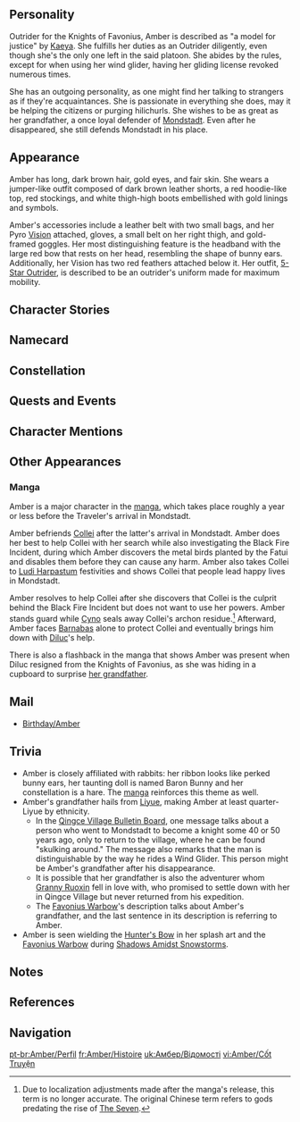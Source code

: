 {{CharacterTabs}}
{{Quote|A perky, straightforward girl, who is also the only Outrider of the Knights of Favonius. Her amazing mastery of the glider has made her a three-time winner of the Gliding Championship in Mondstadt. As a rising star within the Knights of Favonius, Amber is always ready for any challenging tasks.|Description from the Official Website<ref>Genshin Impact Official Website: [https://genshin.hoyoverse.com/en/character/mondstadt?char=1 Amber]</ref>}}

==Personality==
{{Quote|Always energetic and full of life, Amber's the best &mdash; albeit only &mdash; Outrider of the Knights of Favonius.|In-game character attributes and profile page text}}
Outrider for the Knights of Favonius, Amber is described as "a model for justice" by [[Kaeya]]. She fulfills her duties as an Outrider diligently, even though she's the only one left in the said platoon. She abides by the rules, except for when using her wind glider, having her gliding license revoked numerous times.

She has an outgoing personality, as one might find her talking to strangers as if they're acquaintances. She is passionate in everything she does, may it be helping the citizens or purging hilichurls. She wishes to be as great as her grandfather, a once loyal defender of [[Mondstadt]]. Even after he disappeared, she still defends Mondstadt in his place.

==Appearance==
<!-- Keep appearance section short and concise. Limit to 3 paragraphs with 3-4 sentences each. -->
Amber has long, dark brown hair, gold eyes, and fair skin. She wears a jumper-like outfit composed of dark brown leather shorts, a red hoodie-like top, red stockings, and white thigh-high boots embellished with gold linings and symbols.

Amber's accessories include a leather belt with two small bags, and her Pyro [[Vision]] attached, gloves, a small belt on her right thigh, and gold-framed goggles. Her most distinguishing feature is the headband with the large red bow that rests on her head, resembling the shape of bunny ears. Additionally, her Vision has two red feathers attached below it. Her outfit, [[5-Star Outrider]], is described to be an outrider's uniform made for maximum mobility.

==Character Stories==
{{Character Story
|title1        = Character Details
|text1         = <p>Amber is an Outrider of the [[Knights of Favonius]]. In an age where Outriders are becoming obsolete, she continues on with her responsibilities.</p><p>It takes a newcomer only a few days to feel right at home with this passionate girl.</p><p>Whether it's before the [[Good Hunter]]'s signboard, the banks of [[Cider Lake]], or the tree tops at [[Windrise]], one can find traces of this vigilant Outrider in red anywhere. </p><p>Once spotted by her, no suspicious individual can ever escape her interrogation.</p>
|mention1      = 

|title2        = Character Story 1
|friendship2   = 2
|text2         = <p>From a young age, Amber has always had boundless energy and a positive outlook on life.</p><p>Each day, she burns with a fiery enthusiasm that sees her go about her life like a whirlwind, smashing through any obstacle that stands in her way.</p><p>At times, however, her excessive energy can make her quite the troublemaker.</p><p>Needless to say, she was quite a handful when she was young. Her infamous deeds include accidentally dropping a bird's nest on her [[Amber's Grandfather|grandpa]]'s head while trying to steal the eggs from it and setting a [[Dendro Slime]]'s leaves on fire, causing it to scurry about like a wild animal. These minor offenses gained her some notoriety among hunters' camps.</p><p>Somehow, Amber was always able to escape the scene of the crime whenever she caused an incident, and not even a veteran outrider could catch up with her. Invariably, it was Amber's grandpa who ended up on damage control duty each time his granddaughter's misbehavior caused yet another incident.</p><p>To Amber, her grandpa's silent, unconditional love was like a warm breeze that wrapped around her like a blanket. She knew that it was because of this love that he accepted her and took responsibility for her deeds, and she embraced it silently.</p><p>But it was only on the day that her grandpa resigned from the Knights of Favonius that she finally understood the full extent of the responsibility he had borne all those years.</p>
|mention2      = Amber's Grandfather

|title3        = Character Story 2
|friendship3   = 3
|text3         = <p>Amber's grandpa was once the leader of a mercenary group. He came from [[Liyue Harbor]] and was tasked with protecting merchant caravans as they traversed [[Teyvat]]. One day, on a routine escort job, the caravan fell prey to a savage monster attack; he was the only survivor, saved by a doctor from the Knights of Favonius.</p><p>Too ashamed to return home and anxious to repay the debt, Amber's grandpa joined the Knights of Favonius.</p><p>Before long, he single-handedly founded the Outriders, trained each one of them personally, and began leading them on missions.</p><p>It also wasn't long before he found love in the foreign land of [[Mondstadt]] and founded a family.</p><p>Years later, Amber was born into that family. During the day, she would crouch by the window and secretly watch him training the outriders; at night, she would sneak into the yard and practice the moves he had taught that day.</p><p>Amber's grandpa was touched by her enthusiasm, and decided to teach her everything he knew.</p><p>"When Mondstadt accepted me, it became my homeland. Then, I decided to watch over this new home of mine. Maybe one day, you will inherit this responsibility... Hah, but then, who knows what the future holds?"</p><p>As the coarse skin of her grandpa's palm rubbed against her head, a bewildered but earnest Amber nodded energetically in response.</p>
|mention3      = Amber's Grandfather

|title4        = Character Story 3
|friendship4   = 4
|text4         = <p>Something happened one day four years ago that profoundly changed Amber.</p><p>That day, her grandpa left his coat of arms and sword in his office and simply disappeared, leaving no note and telling no one he was leaving.</p><p>He had been the beating heart and the backbone of the Outrider division, and without his leadership they rapidly became undisciplined and lost their edge.</p><p>A few failed operations later, the Outrider division was facing obsoletion. In the end, it was preserved as a part of the Knights' organization, but in name only. Experienced members either transferred to another detachment or resigned, and so few outriders stayed that they simply did not have enough people to fulfill their daily patrol duties.</p><p>On top of this, rumors that Amber's grandpa had defected made recovery even more difficult for the struggling Outrider division.</p><p>Amber personally experienced this entire episode, having just been admitted to the Outriders before it all began. With the decline of her squad, she experienced true loss and disappointment for the first time in her life. No longer her carefree former self, she was filled with a new determination: She was going to grow up and become a true outrider as quickly as possible, no matter what it took.</p><p>She had never made an actual plan before, and lacked the maturity to know where to start. But what she did have was confidence and courage &mdash; and lots of it.</p><p>She wanted to show she had inherited her grandpa's determination, and she wanted to find out where he had gone.</p><p>But more importantly, she wanted to inherit her grandpa's former role and become a loyal protector of her homeland.</p>
|mention4      = Amber's Grandfather

|title5        = Character Story 4
|friendship5   = 5
|text5         = <p>Life in the Knights of Favonius was not easy for Amber in the beginning.</p><p>Being as young as she was and having just lived through the trauma of losing her grandpa, the senior knights made a point of taking special care of her.</p><p>However, for a girl as desperate to excel as she was, being taken care of by others implied that she wasn't yet mature enough to stand on her own two feet.</p><p>Accordingly, she voraciously sought out extra responsibilities and made this as visible as possible to her seniors.</p><p>Finally, during an intense engagement with some monsters, the seniors noticed her bravery and resourcefulness in the heat of battle.</p><p>That was the moment when they realized that their little girl was growing up.</p><p>As she matured, she also became more at ease with herself. Whatever feedback she met with, be it praise, rebuke, silence, or taunting, her response was always the same.</p><p>"For sure, I may still have a way to go before I catch up with my seniors. But one day, I'm gonna be the best Outrider ever!"</p><p>Amber is not prone to too much deliberation, preferring instead to speak her mind, truthfully and frankly, at every occasion.</p><p>She firmly believes that she will not disappoint her grandpa.</p>
|mention5      = Amber's Grandfather

|title6        = Character Story 5
|friendship6   = 6
|text6         = <p>Today, Amber is still the firecracker she always was, burning with endless passion and energy.</p><p>Now that she's all grown up, Amber holds firm to her grandpa's teachings as she spreads her [[Wind Glider]]'s wings and watches over the City of Freedom with the eye of an eagle and the cautious cunning of a bunny rabbit.</p><p>The "Crimson Knight" is known throughout Mondstadt.</p><p>The people are delighted to see the mischievous little girl they remember growing up to be a guardian they can rely on.</p><p>"Never fear, Outrider Amber is here!"</p><p>Her self-confidence is simply unshakable:</p><p>"I am Outrider Amber, the one and only outrider &mdash; which makes me the best one out there!"</p>
|mention6      = Amber's Grandfather

|title7        = Amber's Journal
|friendship7   = 4
|text7         = <p>Amber doesn't make writing a daily diary a habit, only electing to write special or memorable events down in her journal.</p><p>"I finally caught that magical bird! It's called a Rami... something. I don't remember. But I've been chasing it for three days, and I've only been able to sit down for a proper meal today. That magical bird was a really cunning one, burrowing in the thick forest like that. Good thing I didn't give up! Best of all, Master Jean gave me special permission to pluck a feather plume from it as my reward. Hehe, I'll wear it at my side every single day!"</p><p>"I'm sure I followed the cookbook to the letter and grilled the meat for six minutes. But while the outside is charred, the inside isn't cooked yet... Did I not control the heat properly? But I really am hungry, so I'll just have to try again tomorrow. One day, I'll make the best steak, and I'll call it... the Outrider's Champion Steak!"</p><p>"I met a strange outlander today. I was suspicious at first, but as it turns out, this outlander is both reliable and capable. Ugh, come to think of it, what would I do if an enemy that strong showed up? ...I {{sic|musn't}} fall behind. I must train harder!"</p>
|mention7      = 

|title8        = Vision
|friendship8   = 6
|text8         = <p>Amber once believed that if she took on her grandpa's post, she would understand why he left Mondstadt.</p><p>However, even when she officially became an Outrider, she was no closer to unraveling the mystery behind his wordless departure.</p><p>Her grandpa had left nothing for her to find either, indicating that she would have to forge her own path.</p><p>Amber floundered for a while, until she flipped through [[Wind, Courage, and Wings (Book)|an old book of fables]] that she would eventually come to treasure.</p><p>"What you lacked was not wind, but courage. It is courage that has allowed you to become the first flying birds of this world."</p><p>Amber realized that she shouldn't wait for directions from someone else, but that she should be like those courageous birds that spread their wings and flew into the blue skies.</p><p>"There must be something that only I can do. There must be."</p><p>The moment she realized this, a [[Vision]] began to shine brightly at her hip.</p>
|mention8      = Amber's Grandfather
}}

==Namecard==
{{Namecard|Amber: Bunny}}

==Constellation==
{{Constellation Lore|Lepus}}

==Quests and Events==
{{Quest Appearances
|Knights of Favonius (Quest) = no dialogue
}}

==Character Mentions==
{{Character Mentions}}

==Other Appearances==
===Manga===
Amber is a major character in the [[manga]], which takes place roughly a year or less before the Traveler's arrival in Mondstadt.

Amber befriends [[Collei]] after the latter's arrival in Mondstadt. Amber does her best to help Collei with her search while also investigating the Black Fire Incident, during which Amber discovers the metal birds planted by the Fatui and disables them before they can cause any harm. Amber also takes Collei to [[Ludi Harpastum]] festivities and shows Collei that people lead happy lives in Mondstadt.

Amber resolves to help Collei after she discovers that Collei is the culprit behind the Black Fire Incident but does not want to use her powers. Amber stands guard while [[Cyno]] seals away Collei's archon residue.<ref group="Note">Due to localization adjustments made after the manga's release, this term is no longer accurate. The original Chinese term refers to gods predating the rise of [[The Seven]].</ref> Afterward, Amber faces [[Barnabas]] alone to protect Collei and eventually brings him down with [[Diluc]]'s help.

There is also a flashback in the manga that shows Amber was present when Diluc resigned from the Knights of Favonius, as she was hiding in a cupboard to surprise [[Amber's Grandfather|her grandfather]].

==Mail==
* [[Birthday/Amber]]

==Trivia==
* Amber is closely affiliated with rabbits: her ribbon looks like perked bunny ears, her taunting doll is named Baron Bunny and her constellation is a hare. The [[manga]] reinforces this theme as well.
* Amber's grandfather hails from [[Liyue]], making Amber at least quarter-Liyue by ethnicity.
** In the [[Qingce Village Bulletin Board#I|Qingce Village Bulletin Board]], one message talks about a person who went to Mondstadt to become a knight some 40 or 50 years ago, only to return to the village, where he can be found "skulking around." The message also remarks that the man is distinguishable by the way he rides a Wind Glider. This person might be Amber's grandfather after his disappearance.
** It is possible that her grandfather is also the adventurer whom [[Granny Ruoxin]] fell in love with, who promised to settle down with her in Qingce Village but never returned from his expedition.
** The [[Favonius Warbow]]'s description talks about Amber's grandfather, and the last sentence in its description is referring to Amber.
*Amber is seen wielding the [[Hunter's Bow]] in her splash art and the [[Favonius Warbow]] during [[Shadows Amidst Snowstorms]].

==Notes==
{{Reflist|note=1}}

==References==
{{Reflist}}

==Navigation==
{{Character Navbox|link type=lore}}

[[pt-br:Amber/Perfil]]
[[fr:Amber/Histoire]]
[[uk:Амбер/Відомості]]
[[vi:Amber/Cốt Truyện]]